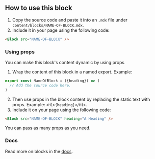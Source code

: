 <Div>

## How to use this block

1. Copy the source code and paste it into an `.mdx` file under `content/blocks/NAME-OF-BLOCK.mdx`.
1. Include it in your page using the following code:

```md
<Block src="NAME-OF-BLOCK" />
```

### Using props

You can make this block's content dynamic by using props.

1. Wrap the content of this block in a named export. Example:

```jsx title=content/blocks/NAME-OF-BLOCK.mdx
export const NameOfBlock = ({heading}) => (
  // Add the source code here.
)
```

2. Then use props in the block content by replacing the static text with props. Example: `<H1>{heading}</H1>`.
3. Include it on your page using the following code:

```md
<Block src="NAME-OF-BLOCK" heading="A Heading" />
```

You can pass as many props as you need.

### Docs

Read more on blocks in the [docs](/docs/blocks).

</Div>
